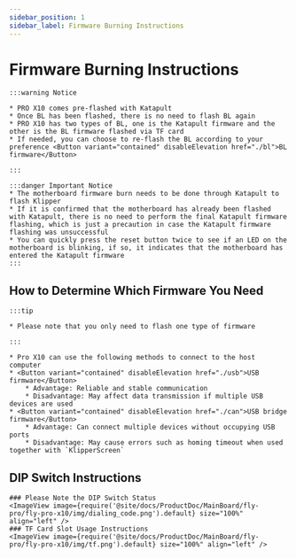 ```yaml
---
sidebar_position: 1
sidebar_label: Firmware Burning Instructions
---
```







# Firmware Burning Instructions

    :::warning Notice

    * PRO X10 comes pre-flashed with Katapult
    * Once BL has been flashed, there is no need to flash BL again
    * PRO X10 has two types of BL, one is the Katapult firmware and the other is the BL firmware flashed via TF card
    * If needed, you can choose to re-flash the BL according to your preference <Button variant="contained" disableElevation href="./bl">BL firmware</Button>

    :::
    
    :::danger Important Notice
    * The motherboard firmware burn needs to be done through Katapult to flash Klipper
    * If it is confirmed that the motherboard has already been flashed with Katapult, there is no need to perform the final Katapult firmware flashing, which is just a precaution in case the Katapult firmware flashing was unsuccessful
    * You can quickly press the reset button twice to see if an LED on the motherboard is blinking, if so, it indicates that the motherboard has entered the Katapult firmware
    :::

## How to Determine Which Firmware You Need

    :::tip

    * Please note that you only need to flash one type of firmware

    :::
    
    * Pro X10 can use the following methods to connect to the host computer
    * <Button variant="contained" disableElevation href="./usb">USB firmware</Button>
        * Advantage: Reliable and stable communication
        * Disadvantage: May affect data transmission if multiple USB devices are used
    * <Button variant="contained" disableElevation href="./can">USB bridge firmware</Button>
        * Advantage: Can connect multiple devices without occupying USB ports
        * Disadvantage: May cause errors such as homing timeout when used together with `KlipperScreen`

## DIP Switch Instructions

    ### Please Note the DIP Switch Status
    <ImageView image={require('@site/docs/ProductDoc/MainBoard/fly-pro/fly-pro-x10/img/dialing_code.png').default} size="100%" align="left" />
    ### TF Card Slot Usage Instructions
    <ImageView image={require('@site/docs/ProductDoc/MainBoard/fly-pro/fly-pro-x10/img/tf.png').default} size="100%" align="left" />